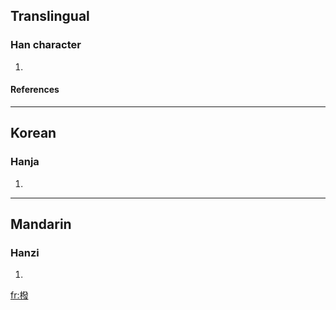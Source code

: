 ==Translingual==
===Han character===
{{Han char|rn=75|rad=木|as=12|sn=16|four=|canj=木弓人水 (DNOE)}}
# {{defn|Han|sort=木12}}
====References====
{{Han ref|kx=0552.120|dkj=15508|dj=0941.040|hdz=21297.060|uh=6A43|ud=27203}}

----
==Korean==
===Hanja===
{{ko-hanja|hangeul=벌|eumhun=|rv=beol|mr=pŏl|y=pel}}
# {{defn|Korean}}

----
==Mandarin==
===Hanzi===
{{cmn-hanzi|pin=[[fā]] (fa1)|wg=fa<sup>1</sup>}}
# {{defn|Mandarin}}

[[fr:橃]]